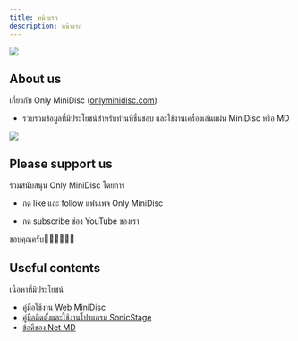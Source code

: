 ```yaml
---
title: หน้าแรก
description: หน้าแรก
---
```

<!--
  FontAwesome size
  https://fontawesome.com/v5.15/how-to-use/on-the-web/styling/sizing-icons
-->


<!-- <Logo /> -->

![](/images/only-minidisc-logo-transparent.png)

## About us
เกี่ยวกับ Only MiniDisc ([onlyminidisc.com](https://onlyminidisc.com))
- รวบรวมข้อมูลที่มีประโยชน์สำหรับท่านที่ชื่นชอบ และใช้งานเครื่องเล่นแผ่น MiniDisc หรือ MD

![](/images/gold-md.png)

## Please support us
ร่วมสนับสนุน Only MiniDisc โดยการ
- กด like และ follow แฟนเพจ Only MiniDisc
  <FacebookPage title='Only MiniDisc fan page' url='https://www.facebook.com/onlyminidisc'/>

- กด subscribe ช่อง YouTube ของเรา
  <YouTubeChannel title='Only MiniDisc channel' url='https://www.youtube.com/channel/UC9VCMhVjqORLuC0MwNUoBbQ?sub_confirmation=1'/>

ขอบคุณครับ🙏🏻🙏🏻🙏🏻

## Useful contents
เนื้อหาที่มีประโยชน์

- [คู่มือใช้งาน Web MiniDisc](/net-md/web-mini-disc-manual)
- [คู่มือติดตั้งและใช้งานโปรแกรม SonicStage](/net-md/sonic-stage-manual)
- [ข้อดีของ Net MD](/net-md/advantages-of-net-md)

